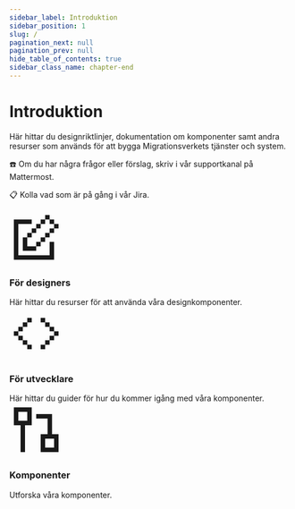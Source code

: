 ```yaml
---
sidebar_label: Introduktion
sidebar_position: 1
slug: /
pagination_next: null
pagination_prev: null
hide_table_of_contents: true
sidebar_class_name: chapter-end
---
```




# Introduktion

Här hittar du designriktlinjer, dokumentation om komponenter samt andra resurser som används för att bygga Migrationsverkets tjänster och system.

☎️ Om du har några frågor eller förslag, skriv i vår supportkanal på Mattermost.

📋 Kolla vad som är på gång i vår Jira.


<div
  style={{
    display: 'flex',
    flexFlow: 'row wrap',
    alignItems: 'stretch',
    gap:'1rem',
  }}
>

  <Link to="/get-started/design" className={'custom-link'}>
    <div className={'card'}>
      <div className={'card-header'}>
      <div className={'card-image'}>
        <svg fill="none" xmlns="http://www.w3.org/2000/svg" width="96" height="96" viewBox="0 0 24 24"> <path d="M18 2h-2v2h2V2zM4 4h6v2H4v14h14v-6h2v8H2V4h2zm4 8H6v6h6v-2h2v-2h-2v2H8v-4zm4-2h-2v2H8v-2h2V8h2V6h2v2h-2v2zm2-6h2v2h-2V4zm4 0h2v2h2v2h-2v2h-2v2h-2v-2h2V8h2V6h-2V4zm-4 8h2v2h-2v-2z" fill="currentColor"/> </svg>
      </div>
      </div>
      <div className={"card-body"}>
        <h3>För designers</h3>
        Här hittar du resurser för att använda våra designkomponenter.
      </div>
    </div>
  </Link>

  <Link to="/get-started/develop" className={'custom-link'}>
    <div className={'card'}>
      <div className={'card-header'}>
        <div className={'card-image'} >
          <svg fill="none" xmlns="http://www.w3.org/2000/svg" width="96" height="96" viewBox="0 0 24 24"> <path d="M8 5h2v2H8V5zM6 7h2v2H6V7zM4 9h2v2H4V9zm-2 2h2v2H2v-2zm2 2h2v2H4v-2zm2 2h2v2H6v-2zm2 2h2v2H8v-2zm8-12h-2v2h2V5zm2 2h-2v2h2V7zm2 2h-2v2h2V9zm2 2h-2v2h2v-2zm-2 2h-2v2h2v-2zm-2 2h-2v2h2v-2zm-2 2h-2v2h2v-2z" fill="currentColor"/> </svg>
        </div>
      </div>
        <div className={'card-body'}>
            <h3>För utvecklare</h3>
            Här hittar du guider för hur du kommer igång med våra komponenter.
        </div>
    </div>
  </Link>


  <Link to="/components" className={'custom-link'} >
    <div className={'card'}>
      <div className={'card-header'}>
      <div className={'card-image'}>
        <svg fill="none" xmlns="http://www.w3.org/2000/svg" width="96" height="96" viewBox="0 0 24 24"> <path d="M2 2h8v8H7v12H5V10H2V2zm2 2v4h4V4H4zm8 1h7.09v9H22v8h-8v-8h3.09V7H12V5zm4 11v4h4v-4h-4z" fill="currentColor"/> </svg>
      </div>
        <h3>Komponenter</h3>
      </div>
      <div className={'card-body'}>
        Utforska våra komponenter.
      </div>
    </div>
  </Link>
</div>